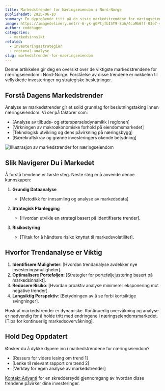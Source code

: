 ```yaml
---
title: Markedstrender for Næringseiendom i Nord-Norge
publishedAt: 2025-06-10
summary: En dyptgående titt på de siste markedstrendene for næringseiendom i Nord-Norge, og hva de betyr for investorer og bedrifter.
image: https://imagedelivery.net/r-6-yk-gGPtjfbIST9-8uA/4ca9b6ff-03e7-4dcc-8167-d7203befc700/public
author: codehagen
categories:
  - markedsinnsikt
related:
  - investeringsstrategier
  - regional-analyse
slug: markedstrender-for-naeringseiendom
---
```

Denne artikkelen gir deg en oversikt over de viktigste markedstrendene for næringseiendom i Nord-Norge. Forståelse av disse trendene er nøkkelen til vellykkede investeringer og strategiske beslutninger.

## Forstå Dagens Markedstrender

Analyse av markedstrender gir et solid grunnlag for beslutningstaking innen næringseiendom. Vi ser på faktorer som:

- [Analyse av tilbuds- og etterspørselsdynamikk i regionen]
- [Virkningen av makroøkonomiske forhold på eiendomsmarkedet]
- [Teknologisk utvikling og dens påvirkning på næringsbygg]
- [Bærekraftskrav og grønne investeringers økende betydning]

<Image
  alt="Illustrasjon av markedstrender for næringseiendom"
  src="https://imagedelivery.net/r-6-yk-gGPtjfbIST9-8uA/de9cf569-f767-4d0c-7b3e-21605769be00/public"
  width={1607}
  height={946}
/>

## Slik Navigerer Du i Markedet

Å forstå trendene er første steg. Neste steg er å anvende denne kunnskapen:

1.  **Grundig Dataanalyse**
    -   [Metodikk for innsamling og analyse av markedsdata].

2.  **Strategisk Planlegging**
    -   [Hvordan utvikle en strategi basert på identifiserte trender].

3.  **Risikostyring**
    -   [Tiltak for å håndtere risiko knyttet til markedsvolatilitet].

<Quote
  author="Dr. Markedsanalyse Ekspert"
  authorSrc="https://imagedelivery.net/r-6-yk-gGPtjfbIST9-8uA/author-sarah/public"
  title="Sjefforsker"
  company="Nordisk Eiendomsforskning"
  companySrc="https://imagedelivery.net/r-6-yk-gGPtjfbIST9-8uA/oslo-logo/public"  
  text="De nåværende markedstrendene i Nord-Norge tilbyr unike muligheter, men krever også en dypere forståelse av de underliggende driverne."
/>

## Hvorfor Trendanalyse er Viktig

1.  **Identifisere Muligheter**: [Hvordan trendanalyse avdekker nye investeringsmuligheter].
2.  **Optimalisere Porteføljen**: [Strategier for porteføljejustering basert på markedsinnsikt].
3.  **Redusere Risiko**: [Hvordan proaktiv analyse minimerer eksponering mot negative trender].
4.  **Langsiktig Perspektiv**: [Betydningen av å se forbi kortsiktige svingninger].

<Note variant="info">
  Husk at markedstrender er dynamiske. Kontinuerlig overvåkning og analyse er nødvendig for å holde tritt med endringene i næringseiendomsmarkedet. [Tips for kontinuerlig markedsovervåkning].
</Note>

## Hold Deg Oppdatert

Ønsker du å dykke dypere inn i markedstrendene for næringseiendom?

-   [Ressurs for videre lesing om trend 1]
-   [Lenke til relevant rapport om trend 2]
-   [Verktøy for egen analyse av markedstrender]

[Kontakt Advanti](/kontakt) for en skreddersydd gjennomgang av hvordan disse trendene påvirker dine investeringer.
